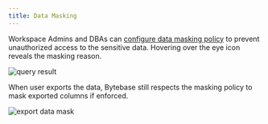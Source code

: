 ```yaml
---
title: Data Masking
---
```


Workspace Admins and DBAs can [configure data masking policy](/security/data-masking/overview) to prevent unauthorized access to the sensitive data. Hovering over the eye icon reveals the masking reason.

![query result](/content/docs/sql-editor/bb-masking-reason.webp)

When user exports the data, Bytebase still respects the masking policy to mask exported columns if enforced.

![export data mask](/content/docs/sql-editor/export-data-mask.webp)
